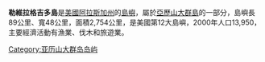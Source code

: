 {{Infobox islands
| name             = 勒維拉格吉多島
| image name       = 
| image caption    = 
| image size       = 
| locator map      = 
| native name      = 
| native name link = 
| nickname         = 
| location         = 
| coordinates      = {{coord|55|38|03|N|131|17|51|W|scale:1000000|display=inline,title}}
| archipelago      = [[亞歷山大群島|亞歷山大群島]]
| total islands    = 
| major islands    = 
| area_sqmi        = 1063.65
| length_mi        = 50
| width_mi         = 35
| highest mount    = 
| elevation_m      =
| country          = United States
| country admin divisions title     = 州
| country admin divisions           = [[阿拉斯加州|阿拉斯加州]]
| country admin divisions title 1   = 
| country admin divisions 1         = 
| country admin divisions title 2   = 
| country admin divisions 2         = 
| country largest city              = 
| country largest city population   = 
| population       = 13950
| population as of = 2000
| density_km2      = 5.06
| ethnic groups    = 
| additional info  =
}}
'''勒維拉格吉多島'''是[[美國|美國]][[阿拉斯加州|阿拉斯加州]]的[[島嶼|島嶼]]，屬於[[亞歷山大群島|亞歷山大群島]]的一部分，島嶼長89公里、寬48公里，面積2,754公里，是美國第12大島嶼，2000年人口13,950，主要經濟活動有漁業、伐木和旅遊業。

[[Category:亚历山大群岛岛屿|Category:亚历山大群岛岛屿]]

{{Alaska-stub}}